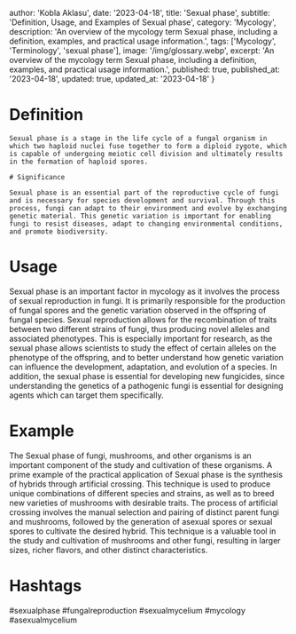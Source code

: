 
  author: 'Kobla Aklasu',
  date: '2023-04-18',
  title: 'Sexual phase',
  subtitle: 'Definition, Usage, and Examples of Sexual phase',
  category: 'Mycology',
  description: 'An overview of the mycology term Sexual phase, including a definition, examples, and practical usage information.',
  tags: ['Mycology', 'Terminology', 'sexual phase'],
  image: '/img/glossary.webp',
  excerpt: 'An overview of the mycology term Sexual phase, including a definition, examples, and practical usage information.',
  published: true,
  published_at: '2023-04-18',
  updated: true,
  updated_at: '2023-04-18'
}




# Definition
    
    Sexual phase is a stage in the life cycle of a fungal organism in which two haploid nuclei fuse together to form a diploid zygote, which is capable of undergoing meiotic cell division and ultimately results in the formation of haploid spores. 
    
    # Significance
    
    Sexual phase is an essential part of the reproductive cycle of fungi and is necessary for species development and survival. Through this process, fungi can adapt to their environment and evolve by exchanging genetic material. This genetic variation is important for enabling fungi to resist diseases, adapt to changing environmental conditions, and promote biodiversity.

# Usage

Sexual phase is an important factor in mycology as it involves the process of sexual reproduction in fungi. It is primarily responsible for the production of fungal spores and the genetic variation observed in the offspring of fungal species. Sexual reproduction allows for the recombination of traits between two different strains of fungi, thus producing novel alleles and associated phenotypes. This is especially important for research, as the sexual phase allows scientists to study the effect of certain alleles on the phenotype of the offspring, and to better understand how genetic variation can influence the development, adaptation, and evolution of a species. In addition, the sexual phase is essential for developing new fungicides, since understanding the genetics of a pathogenic fungi is essential for designing agents which can target them specifically.

# Example

The Sexual phase of fungi, mushrooms, and other organisms is an important component of the study and cultivation of these organisms. A prime example of the practical application of Sexual phase is the synthesis of hybrids through artificial crossing. This technique is used to produce unique combinations of different species and strains, as well as to breed new varieties of mushrooms with desirable traits. The process of artificial crossing involves the manual selection and pairing of distinct parent fungi and mushrooms, followed by the generation of asexual spores or sexual spores to cultivate the desired hybrid. This technique is a valuable tool in the study and cultivation of mushrooms and other fungi, resulting in larger sizes, richer flavors, and other distinct characteristics.

# Hashtags

#sexualphase #fungalreproduction #sexualmycelium #mycology #asexualmycelium

